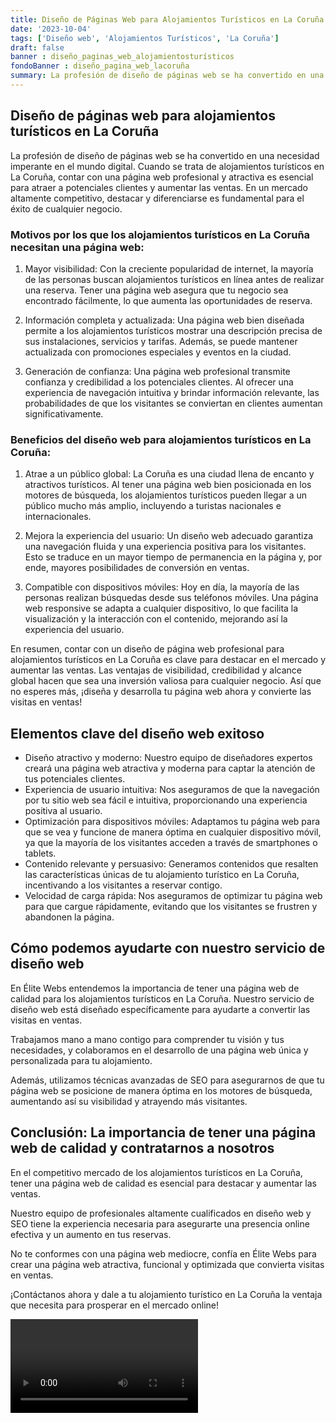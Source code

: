 ```yaml
---
title: Diseño de Páginas Web para Alojamientos Turísticos en La Coruña
date: '2023-10-04'
tags: ['Diseño web', 'Alojamientos Turísticos', 'La Coruña']
draft: false
banner : diseño_paginas_web_alojamientosturísticos
fondoBanner : diseño_pagina_web_lacoruña
summary: La profesión de diseño de páginas web se ha convertido en una necesidad imperante en el mundo digital. Cuando se trata de alojamientos turísticos en La Coruña, contar con una página web profesional y atractiva es esencial para atraer a potenciales clientes y aumentar las ventas. En un mercado altamente competitivo, destacar y diferenciarse es fundamental para el éxito de cualquier negocio.
---
```


## Diseño de páginas web para alojamientos turísticos en La Coruña

La profesión de diseño de páginas web se ha convertido en una necesidad imperante en el mundo digital. Cuando se trata de alojamientos turísticos en La Coruña, contar con una página web profesional y atractiva es esencial para atraer a potenciales clientes y aumentar las ventas. En un mercado altamente competitivo, destacar y diferenciarse es fundamental para el éxito de cualquier negocio.

### Motivos por los que los alojamientos turísticos en La Coruña necesitan una página web:

1. Mayor visibilidad: Con la creciente popularidad de internet, la mayoría de las personas buscan alojamientos turísticos en línea antes de realizar una reserva. Tener una página web asegura que tu negocio sea encontrado fácilmente, lo que aumenta las oportunidades de reserva.

2. Información completa y actualizada: Una página web bien diseñada permite a los alojamientos turísticos mostrar una descripción precisa de sus instalaciones, servicios y tarifas. Además, se puede mantener actualizada con promociones especiales y eventos en la ciudad.

3. Generación de confianza: Una página web profesional transmite confianza y credibilidad a los potenciales clientes. Al ofrecer una experiencia de navegación intuitiva y brindar información relevante, las probabilidades de que los visitantes se conviertan en clientes aumentan significativamente.

### Beneficios del diseño web para alojamientos turísticos en La Coruña:

1. Atrae a un público global: La Coruña es una ciudad llena de encanto y atractivos turísticos. Al tener una página web bien posicionada en los motores de búsqueda, los alojamientos turísticos pueden llegar a un público mucho más amplio, incluyendo a turistas nacionales e internacionales.

2. Mejora la experiencia del usuario: Un diseño web adecuado garantiza una navegación fluida y una experiencia positiva para los visitantes. Esto se traduce en un mayor tiempo de permanencia en la página y, por ende, mayores posibilidades de conversión en ventas.

3. Compatible con dispositivos móviles: Hoy en día, la mayoría de las personas realizan búsquedas desde sus teléfonos móviles. Una página web responsive se adapta a cualquier dispositivo, lo que facilita la visualización y la interacción con el contenido, mejorando así la experiencia del usuario.

En resumen, contar con un diseño de página web profesional para alojamientos turísticos en La Coruña es clave para destacar en el mercado y aumentar las ventas. Las ventajas de visibilidad, credibilidad y alcance global hacen que sea una inversión valiosa para cualquier negocio. Así que no esperes más, ¡diseña y desarrolla tu página web ahora y convierte las visitas en ventas!

<GifSeo />

<Cta />

## Elementos clave del diseño web exitoso

- Diseño atractivo y moderno: Nuestro equipo de diseñadores expertos creará una página web atractiva y moderna para captar la atención de tus potenciales clientes. 
- Experiencia de usuario intuitiva: Nos aseguramos de que la navegación por tu sitio web sea fácil e intuitiva, proporcionando una experiencia positiva al usuario. 
- Optimización para dispositivos móviles: Adaptamos tu página web para que se vea y funcione de manera óptima en cualquier dispositivo móvil, ya que la mayoría de los visitantes acceden a través de smartphones o tablets. 
- Contenido relevante y persuasivo: Generamos contenidos que resalten las características únicas de tu alojamiento turístico en La Coruña, incentivando a los visitantes a reservar contigo. 
- Velocidad de carga rápida: Nos aseguramos de optimizar tu página web para que cargue rápidamente, evitando que los visitantes se frustren y abandonen la página. 

## Cómo podemos ayudarte con nuestro servicio de diseño web

En Élite Webs entendemos la importancia de tener una página web de calidad para los alojamientos turísticos en La Coruña. Nuestro servicio de diseño web está diseñado específicamente para ayudarte a convertir las visitas en ventas. 

Trabajamos mano a mano contigo para comprender tu visión y tus necesidades, y colaboramos en el desarrollo de una página web única y personalizada para tu alojamiento. 

Además, utilizamos técnicas avanzadas de SEO para asegurarnos de que tu página web se posicione de manera óptima en los motores de búsqueda, aumentando así su visibilidad y atrayendo más visitantes. 

## Conclusión: La importancia de tener una página web de calidad y contratarnos a nosotros

En el competitivo mercado de los alojamientos turísticos en La Coruña, tener una página web de calidad es esencial para destacar y aumentar las ventas. 

Nuestro equipo de profesionales altamente cualificados en diseño web y SEO tiene la experiencia necesaria para asegurarte una presencia online efectiva y un aumento en tus reservas. 

No te conformes con una página web mediocre, confía en Élite Webs para crear una página web atractiva, funcional y optimizada que convierta visitas en ventas. 

¡Contáctanos ahora y dale a tu alojamiento turístico en La Coruña la ventaja que necesita para prosperar en el mercado online!

<Video />

<CtaBot job='Alojamientos Turísticos' city='La Coruña'/>

<Gmaps query='La Coruña+españa+maps' />